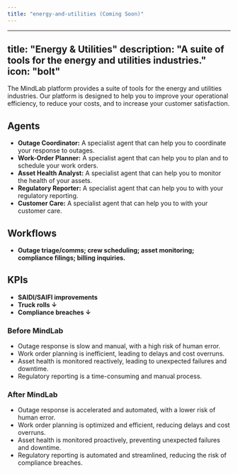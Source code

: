 ```yaml
---
title: "energy-and-utilities (Coming Soon)"
---
```

---
title: "Energy & Utilities"
description: "A suite of tools for the energy and utilities industries."
icon: "bolt"
---

The MindLab platform provides a suite of tools for the energy and utilities industries. Our platform is designed to help you to improve your operational efficiency, to reduce your costs, and to increase your customer satisfaction.

## Agents

-   **Outage Coordinator:** A specialist agent that can help you to coordinate your response to outages.
-   **Work-Order Planner:** A specialist agent that can help you to plan and to schedule your work orders.
-   **Asset Health Analyst:** A specialist agent that can help you to monitor the health of your assets.
-   **Regulatory Reporter:** A specialist agent that can help you to with your regulatory reporting.
-   **Customer Care:** A specialist agent that can help you to with your customer care.

## Workflows

-   **Outage triage/comms; crew scheduling; asset monitoring; compliance filings; billing inquiries.**

## KPIs

-   **SAIDI/SAIFI improvements**
-   **Truck rolls ↓**
-   **Compliance breaches ↓**
### Before MindLab

-   Outage response is slow and manual, with a high risk of human error.
-   Work order planning is inefficient, leading to delays and cost overruns.
-   Asset health is monitored reactively, leading to unexpected failures and downtime.
-   Regulatory reporting is a time-consuming and manual process.

### After MindLab

-   Outage response is accelerated and automated, with a lower risk of human error.
-   Work order planning is optimized and efficient, reducing delays and cost overruns.
-   Asset health is monitored proactively, preventing unexpected failures and downtime.
-   Regulatory reporting is automated and streamlined, reducing the risk of compliance breaches.